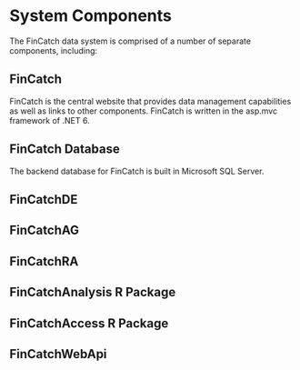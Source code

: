 # System Components

The FinCatch data system is comprised of a number of separate components, including:

## FinCatch 

FinCatch is the central website that provides data management capabilities as well as links to other components. FinCatch is written in the asp.mvc framework of .NET 6.

## FinCatch Database 

The backend database for FinCatch is built in Microsoft SQL Server.

## FinCatchDE 

## FinCatchAG 

## FinCatchRA 

## FinCatchAnalysis R Package 

## FinCatchAccess R Package 

## FinCatchWebApi 

